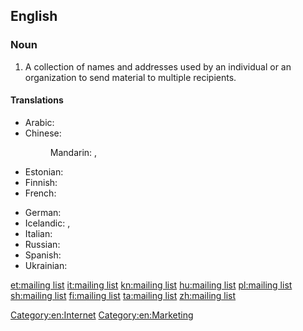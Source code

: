 ==English==
{{wikipedia}}

===Noun===
{{en-noun|head=[[mailing]] [[list]]}}

# A collection of names and addresses used by an individual or an organization to send material to multiple recipients.

====Translations====
{{trans-top|collection of names and addresses}}
* Arabic: {{t-needed|ar}}
* Chinese:
*: Mandarin: {{t|cmn|郵寄名單|sc=Hani}}, {{t|cmn|邮寄名单|tr=yóujì míngdān|sc=Hani}}
* Estonian: {{t|et|postiloend}}
* Finnish: {{t+|fi|postituslista}}
* French: {{t+|fr|liste de diffusion}}
{{trans-mid}}
* German: {{t+|de|Mailingliste|f}}
* Icelandic: {{t|is|póstlisti|m}}, {{qualifier|recipient file}} {{t|is|viðtakendaskrá|f}}
* Italian: {{t|it|mailing list|f}}
* Russian: {{t-needed|ru}}
* Spanish: {{t|es|lista de correo|f}}
* Ukrainian: {{t-needed|uk}}
{{trans-bottom}}

[[Category:en:Internet]]
[[Category:en:Marketing]]

[[et:mailing list]]
[[it:mailing list]]
[[kn:mailing list]]
[[hu:mailing list]]
[[pl:mailing list]]
[[sh:mailing list]]
[[fi:mailing list]]
[[ta:mailing list]]
[[zh:mailing list]]